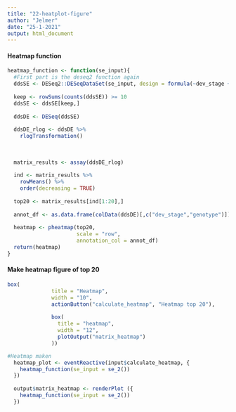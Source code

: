 ```yaml
---
title: "22-heatplot-figure"
author: "Jelmer"
date: "25-1-2021"
output: html_document
---
```


#### Heatmap function
```r

heatmap_function <- function(se_input){
  #First part is the deseq2 function again
  ddsSE <- DESeq2::DESeqDataSet(se_input, design = formula(~dev_stage + genotype))
  
  keep <- rowSums(counts(ddsSE)) >= 10
  ddsSE <- ddsSE[keep,]
  
  ddsDE <- DESeq(ddsSE)
  
  ddsDE_rlog <- ddsDE %>%
    rlogTransformation() 
  
  
  
  matrix_results <- assay(ddsDE_rlog)
  
  ind <- matrix_results %>%
    rowMeans() %>%
    order(decreasing = TRUE) 
  
  top20 <- matrix_results[ind[1:20],]
  
  annot_df <- as.data.frame(colData(ddsDE)[,c("dev_stage","genotype")])
  
  heatmap <- pheatmap(top20,
                      scale = "row", 
                      annotation_col = annot_df)
  return(heatmap)
}
```


#### Make heatmap figure of top 20

```r
box(
              title = "Heatmap",
              width = "10",
              actionButton("calculate_heatmap", "Heatmap top 20"),
              
              box(
                title = "heatmap",
                width = "12",
                plotOutput("matrix_heatmap")
              ))
```

```r
#Heatmap maken
  heatmap_plot <- eventReactive(input$calculate_heatmap, {
    heatmap_function(se_input = se_2())
  })
  
  output$matrix_heatmap <- renderPlot ({
    heatmap_function(se_input = se_2())
  })
```

